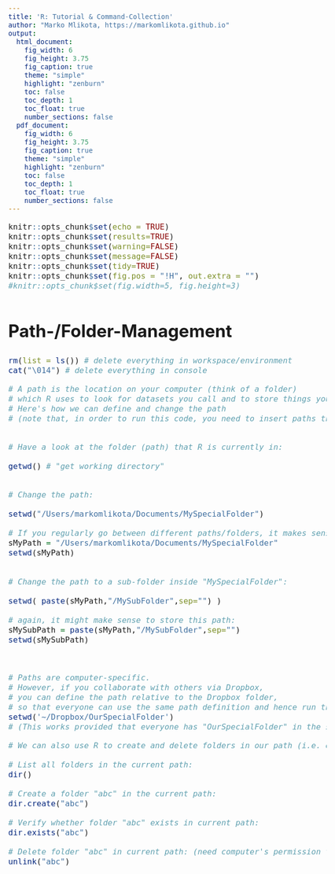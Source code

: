 ```yaml
---
title: 'R: Tutorial & Command-Collection'
author: "Marko Mlikota, https://markomlikota.github.io"
output:
  html_document: 
    fig_width: 6
    fig_height: 3.75
    fig_caption: true
    theme: "simple"
    highlight: "zenburn"
    toc: false
    toc_depth: 1
    toc_float: true
    number_sections: false
  pdf_document:
    fig_width: 6
    fig_height: 3.75
    fig_caption: true
    theme: "simple"
    highlight: "zenburn"
    toc: false
    toc_depth: 1
    toc_float: true
    number_sections: false
---
```



<style type="text/css">
body, td {
   font-size: 18px;
}
code.r{
  font-size: 16px;
}
pre {
  font-size: 16px
}
h1 {
  font-size: 35px;
  margin: 60px 0px 30px 0px;
}
h2 {
  font-size: 25px;
}
#TOC {
  color: black; 
}

</style>

<script>
  var height=$('#primary').height(); // Calculate primary wrapper height
  $('#secondary').height(height); // Set the height it to sidebar
</script>




```r
knitr::opts_chunk$set(echo = TRUE)
knitr::opts_chunk$set(results=TRUE)
knitr::opts_chunk$set(warning=FALSE)
knitr::opts_chunk$set(message=FALSE)
knitr::opts_chunk$set(tidy=TRUE)
knitr::opts_chunk$set(fig.pos = "!H", out.extra = "")
#knitr::opts_chunk$set(fig.width=5, fig.height=3)
```


# Path-/Folder-Management

```r

rm(list = ls()) # delete everything in workspace/environment
cat("\014")	# delete everything in console     


```

```r


# A path is the location on your computer (think of a folder) 
# which R uses to look for datasets you call and to store things you tell it to store. 
# Here's how we can define and change the path 
# (note that, in order to run this code, you need to insert paths that work for your own computer):


# Have a look at the folder (path) that R is currently in:

getwd() # "get working directory"


# Change the path: 

setwd("/Users/markomlikota/Documents/MySpecialFolder")

# If you regularly go between different paths/folders, it makes sense to define them first:
sMyPath = "/Users/markomlikota/Documents/MySpecialFolder" 
setwd(sMyPath)
 

# Change the path to a sub-folder inside "MySpecialFolder":

setwd( paste(sMyPath,"/MySubFolder",sep="") )

# again, it might make sense to store this path:
sMySubPath = paste(sMyPath,"/MySubFolder",sep="")
setwd(sMySubPath)



# Paths are computer-specific. 
# However, if you collaborate with others via Dropbox, 
# you can define the path relative to the Dropbox folder, 
# so that everyone can use the same path definition and hence run the same code:
setwd('~/Dropbox/OurSpecialFolder') 
# (This works provided that everyone has "OurSpecialFolder" in the same location inside their Dropbox.)


```

```r

# We can also use R to create and delete folders in our path (i.e. on our computer):

# List all folders in the current path:
dir() 

# Create a folder "abc" in the current path:
dir.create("abc") 

# Verify whether folder "abc" exists in current path:
dir.exists("abc")

# Delete folder "abc" in current path: (need computer's permission for that)
unlink("abc")


```



